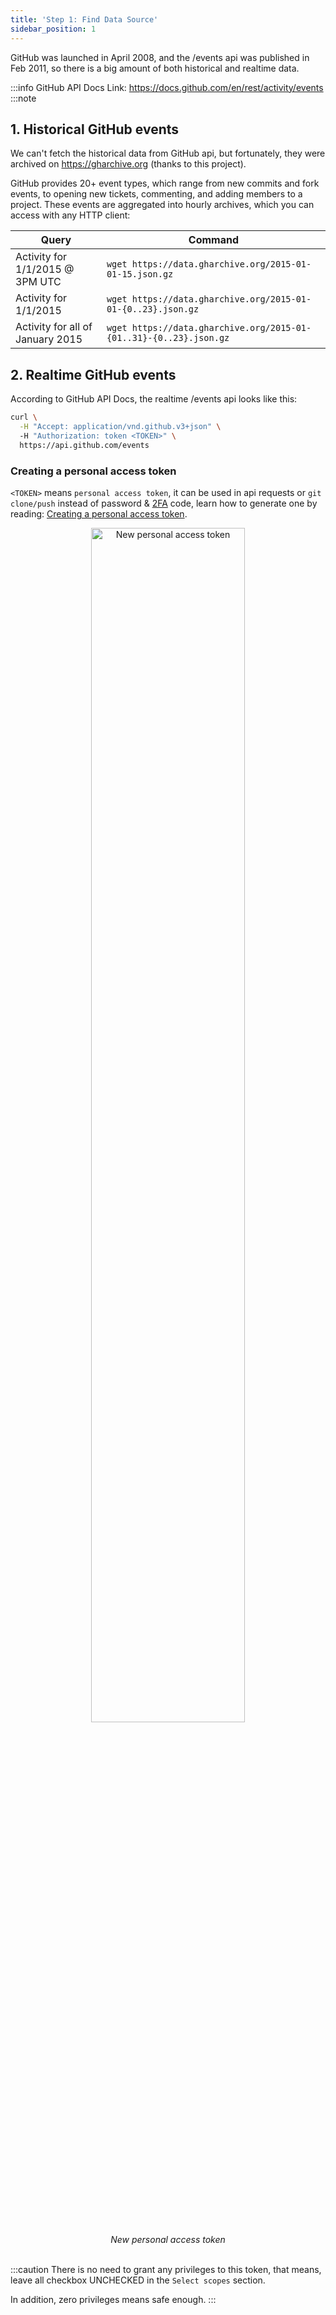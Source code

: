 ```yaml
---
title: 'Step 1: Find Data Source'
sidebar_position: 1
---
```


GitHub was launched in April 2008, and the /events api was published in Feb 2011, so there is a big amount of both historical and realtime data.

:::info GitHub API Docs
Link: https://docs.github.com/en/rest/activity/events
:::note

## 1. Historical GitHub events

We can't fetch the historical data from GitHub api, but fortunately, they were archived on https://gharchive.org (thanks to this project).

GitHub provides 20+ event types, which range from new commits and fork events, to opening new tickets, commenting, and adding members to a project. These events are aggregated into hourly archives, which you can access with any HTTP client:

| Query | Command |
| ---- | ---- |
| Activity for 1/1/2015 @ 3PM UTC |	`wget https://data.gharchive.org/2015-01-01-15.json.gz` |
| Activity for 1/1/2015 | `wget https://data.gharchive.org/2015-01-01-{0..23}.json.gz` |
| Activity for all of January 2015 | `wget https://data.gharchive.org/2015-01-{01..31}-{0..23}.json.gz` |


## 2. Realtime GitHub events

According to GitHub API Docs, the realtime /events api looks like this:

```bash
curl \
  -H "Accept: application/vnd.github.v3+json" \ 
  -H "Authorization: token <TOKEN>" \
  https://api.github.com/events
```

### Creating a personal access token

`<TOKEN>` means `personal access token`, it can be used in api requests or `git clone/push` instead of password & [2FA](https://docs.github.com/en/authentication/securing-your-account-with-two-factor-authentication-2fa/about-two-factor-authentication) code, learn how to generate one by reading: [Creating a personal access token](https://docs.github.com/en/authentication/keeping-your-account-and-data-secure/creating-a-personal-access-token).

<center>
  <img width="70%" src={require('../img/new-personal-access-token.png').default} alt='New personal access token' />
</center>
<center><i>New personal access token</i></center>

<br />

:::caution
There is no need to grant any privileges to this token, that means, leave all checkbox UNCHECKED in the `Select scopes` section.

In addition, zero privileges means safe enough.
:::
